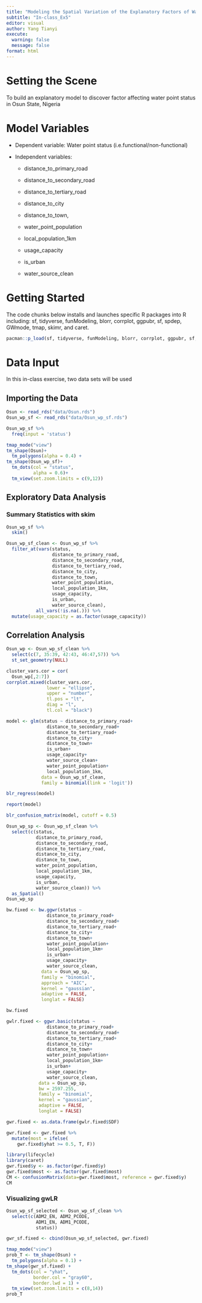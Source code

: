 ```yaml
---
title: "Modeling the Spatial Variation of the Explanatory Factors of Water Point Status using Geographically Weighted Logistic Regression"
subtitle: "In-class_Ex5"
editor: visual
author: Yang Tianyi
execute: 
  warning: false
  message: false
format: html
---
```


# Setting the Scene

To build an explanatory model to discover factor affecting water point status in Osun State, Nigeria

# Model Variables

-   Dependent variable: Water point status (i.e.functional/non-functional)

-   Independent variables:

    -   distance_to_primary_road

    -   distance_to_secondary_road

    -   distance_to_tertiary_road

    -   distance_to_city

    -   distance_to_town,

    -   water_point_population

    -   local_population_1km

    -   usage_capacity

    -   is_urban

    -   water_source_clean

# Getting Started

The code chunks below installs and launches specific R packages into R including: sf, tidyverse, funModeling, blorr, corrplot, ggpubr, sf, spdep, GWmode, tmap, skimr, and caret.

```r
pacman::p_load(sf, tidyverse, funModeling, blorr, corrplot, ggpubr, sf, spdep, GWmodel, tmap, skimr, report, caret, lifecycle, ggplot2, lattice)
```

# Data Input

In this in-class exercise, two data sets will be used

## Importing the Data

```r
Osun <- read_rds("data/Osun.rds")
Osun_wp_sf <- read_rds("data/Osun_wp_sf.rds")
```

```r
Osun_wp_sf %>%
  freq(input = 'status')
```

```r
tmap_mode("view")
tm_shape(Osun)+
  tm_polygons(alpha = 0.4) + 
tm_shape(Osun_wp_sf)+
  tm_dots(col = "status",
          alpha = 0.6)+
  tm_view(set.zoom.limits = c(9,12))
```

## Exploratory Data Analysis

### Summary Statistics with skim

```r
Osun_wp_sf %>%
  skim()
```

```r
Osun_wp_sf_clean <- Osun_wp_sf %>%
  filter_at(vars(status,
                 distance_to_primary_road,
                 distance_to_secondary_road,
                 distance_to_tertiary_road,
                 distance_to_city,
                 distance_to_town,
                 water_point_population,
                 local_population_1km,
                 usage_capacity,
                 is_urban,
                 water_source_clean),
           all_vars(!is.na(.))) %>%
  mutate(usage_capacity = as.factor(usage_capacity))
```

## Correlation Analysis

```r
Osun_wp <- Osun_wp_sf_clean %>%
  select(c(7, 35:39, 42:43, 46:47,57)) %>%
  st_set_geometry(NULL)
```

```r
cluster_vars.cor = cor(
  Osun_wp[,2:7])
corrplot.mixed(cluster_vars.cor,
               lower = "ellipse",
               upper = "number",
               tl.pos = "lt",
               diag = "l",
               tl.col = "black")
```

```r
model <- glm(status ~ distance_to_primary_road+
               distance_to_secondary_road+
               distance_to_tertiary_road+
               distance_to_city+
               distance_to_town+
               is_urban+
               usage_capacity+
               water_source_clean+
               water_point_population+
               local_population_1km,
             data = Osun_wp_sf_clean,
             family = binomial(link = 'logit'))
```

```r
blr_regress(model)
```

```r
report(model)
```

```r
blr_confusion_matrix(model, cutoff = 0.5)
```

```r
Osun_wp_sp <- Osun_wp_sf_clean %>%
  select(c(status,
           distance_to_primary_road,
           distance_to_secondary_road,
           distance_to_tertiary_road,
           distance_to_city,
           distance_to_town,
           water_point_population,
           local_population_1km,
           usage_capacity,
           is_urban,
           water_source_clean)) %>%
  as_Spatial()
Osun_wp_sp
```

```r
bw.fixed <- bw.ggwr(status ~ 
               distance_to_primary_road+
               distance_to_secondary_road+
               distance_to_tertiary_road+
               distance_to_city+
               distance_to_town+
               water_point_population+
               local_population_1km+
               is_urban+
               usage_capacity+
               water_source_clean,
             data = Osun_wp_sp,
             family = "binomial",
             approach = "AIC",
             kernel = "gaussian",
             adaptive = FALSE,
             longlat = FALSE)
```

```r
bw.fixed
```

```r
gwlr.fixed <- ggwr.basic(status ~ 
               distance_to_primary_road+
               distance_to_secondary_road+
               distance_to_tertiary_road+
               distance_to_city+
               distance_to_town+
               water_point_population+
               local_population_1km+
               is_urban+
               usage_capacity+
               water_source_clean,
            data = Osun_wp_sp,
            bw = 2597.255,
            family = "binomial",
            kernel = "gaussian",
            adaptive = FALSE,
            longlat = FALSE)
```

```r
gwr.fixed <- as.data.frame(gwlr.fixed$SDF)
```

```r
gwr.fixed <- gwr.fixed %>%
  mutate(most = ifelse(
    gwr.fixed$yhat >= 0.5, T, F))
```

```r
library(lifecycle)
library(caret)
gwr.fixed$y <- as.factor(gwr.fixed$y)
gwr.fixed$most <- as.factor(gwr.fixed$most)
CM <- confusionMatrix(data=gwr.fixed$most, reference = gwr.fixed$y)
CM
```

### Visualizing gwLR

```r
Osun_wp_sf_selected <- Osun_wp_sf_clean %>%
  select(c(ADM2_EN, ADM2_PCODE,
           ADM1_EN, ADM1_PCODE,
           status))
```

```r
gwr_sf.fixed <- cbind(Osun_wp_sf_selected, gwr.fixed)
```

```r
tmap_mode("view")
prob_T <- tm_shape(Osun) + 
  tm_polygons(alpha = 0.1) + 
tm_shape(gwr_sf.fixed) + 
  tm_dots(col = "yhat",
          border.col = "gray60",
          border.lwd = 1) + 
  tm_view(set.zoom.limits = c(8,14))
prob_T
```
